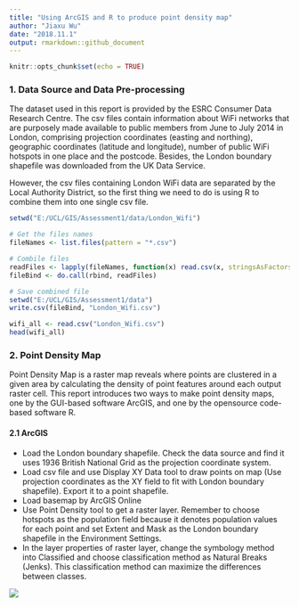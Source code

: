 ```yaml
---
title: "Using ArcGIS and R to produce point density map"
author: "Jiaxu Wu"
date: "2018.11.1"
output: rmarkdown::github_document
---
```


```r
knitr::opts_chunk$set(echo = TRUE)
```

### 1.	Data Source and Data Pre-processing ###
The dataset used in this report is provided by the ESRC Consumer Data Research Centre. The csv files contain information about WiFi networks that are purposely made available to public members from June to July 2014 in London, comprising projection coordinates (easting and northing), geographic coordinates (latitude and longitude), number of public WiFi hotspots in one place and the postcode. Besides, the London boundary shapefile was downloaded from the UK Data Service. 

However, the csv files containing London WiFi data are separated by the Local Authority District, so the first thing we need to do is using R to combine them into one single csv file.


```r
setwd("E:/UCL/GIS/Assessment1/data/London_Wifi")

# Get the files names
fileNames <- list.files(pattern = "*.csv")

# Combile files
readFiles <- lapply(fileNames, function(x) read.csv(x, stringsAsFactors = F, header = T))
fileBind <- do.call(rbind, readFiles)

# Save combined file
setwd("E:/UCL/GIS/Assessment1/data")
write.csv(fileBind, "London_Wifi.csv")
```

```r
wifi_all <- read.csv("London_Wifi.csv")
head(wifi_all)
```

### 2. Point Density Map
Point Density Map is a raster map reveals where points are clustered in a given area by calculating the density of point features around each output raster cell. This report introduces two ways to make point density maps, one by the GUI-based software ArcGIS, and one by the opensource code-based software R.

#### 2.1 ArcGIS
- 	Load the London boundary shapefile. Check the data source and find it uses 1936 British National Grid as the projection coordinate system. 
-   Load csv file and use Display XY Data tool to draw points on map (Use projection coordinates as the XY field to fit with London boundary shapefile). Export it to a point shapefile. 
-   Load basemap by ArcGIS Online
- 	Use Point Density tool to get a raster layer. Remember to choose hotspots as the population field because it denotes population values for each point and set Extent and Mask as the London boundary shapefile in the Environment Settings. 
-   In the layer properties of raster layer, change the symbology method into Classified and choose classification method as Natural Breaks (Jenks). This classification method can maximize the differences between classes.

![](D:/Documents/GitHub/GIS/Assessment Part 1/MAP_NatBrek.jpg)

